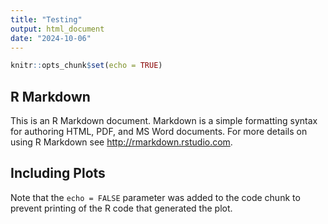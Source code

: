 ```yaml
---
title: "Testing"
output: html_document
date: "2024-10-06"
---
```


```r
knitr::opts_chunk$set(echo = TRUE)
```

## R Markdown

This is an R Markdown document. Markdown is a simple formatting syntax for authoring HTML, PDF, and MS Word documents. For more details on using R Markdown see <http://rmarkdown.rstudio.com>.


## Including Plots



Note that the `echo = FALSE` parameter was added to the code chunk to prevent printing of the R code that generated the plot.
